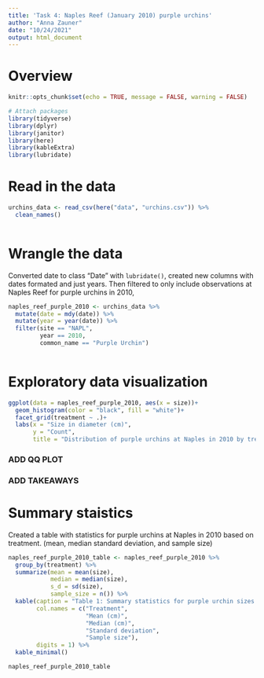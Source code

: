 ```yaml
---
title: 'Task 4: Naples Reef (January 2010) purple urchins'
author: "Anna Zauner"
date: "10/24/2021"
output: html_document
---
```


# Overview 


```r
knitr::opts_chunk$set(echo = TRUE, message = FALSE, warning = FALSE)

# Attach packages
library(tidyverse)
library(dplyr)
library(janitor)
library(here)
library(kableExtra)
library(lubridate)

```

# Read in the data

```r
urchins_data <- read_csv(here("data", "urchins.csv")) %>% 
  clean_names()
  
```
# Wrangle the data

Converted date to class "Date" with `lubridate()`, created new columns with dates formated and just years. Then filtered to only include observations at Naples Reef for purple urchins in 2010,

```r
naples_reef_purple_2010 <- urchins_data %>% 
  mutate(date = mdy(date)) %>% 
  mutate(year = year(date)) %>% 
  filter(site == "NAPL", 
         year == 2010, 
         common_name == "Purple Urchin") 
  
```

# Exploratory data visualization

```r
ggplot(data = naples_reef_purple_2010, aes(x = size))+
  geom_histogram(color = "black", fill = "white")+
  facet_grid(treatment ~ .)+
  labs(x = "Size in diameter (cm)",
       y = "Count",
       title = "Distribution of purple urchins at Naples in 2010 by treatment (ZAUNER)")

```
### ADD QQ PLOT

### ADD TAKEAWAYS

# Summary staistics

Created a table with statistics for purple urchins at Naples in 2010 based on treatment. (mean, median standard deviation, and sample size)

```r

naples_reef_purple_2010_table <- naples_reef_purple_2010 %>% 
  group_by(treatment) %>% 
  summarize(mean = mean(size),
            median = median(size),
            s_d = sd(size),
            sample_size = n()) %>% 
  kable(caption = "Table 1: Summary statistics for purple urchin sizes (cm) at Naples in 2010",
        col.names = c("Treatment",
                      "Mean (cm)",
                      "Median (cm)",
                      "Standard deviation",
                      "Sample size"),
        digits = 1) %>% 
  kable_minimal()

naples_reef_purple_2010_table
```


